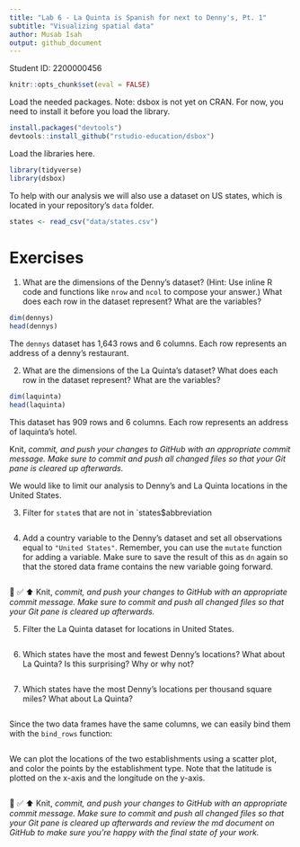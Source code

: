 ```yaml
---
title: "Lab 6 - La Quinta is Spanish for next to Denny's, Pt. 1"
subtitle: "Visualizing spatial data"
author: Musab Isah
output: github_document
---
```


Student ID: 2200000456


```r
knitr::opts_chunk$set(eval = FALSE)
```

Load the needed packages. Note: dsbox is not yet on CRAN. For now, you need to install it before you load the library.

```r
install.packages("devtools")
devtools::install_github("rstudio-education/dsbox")
```

Load the libraries here.

```r
library(tidyverse)
library(dsbox)
```

To help with our analysis we will also use a dataset on US states, which is located in your repository's `data` folder.

```r
states <- read_csv("data/states.csv")
```

# Exercises

1.  What are the dimensions of the Denny's dataset?
    (Hint: Use inline R code and functions like `nrow` and `ncol` to compose your answer.) What does each row in the dataset represent?
    What are the variables?
    
```r
dim(dennys)
head(dennys)
```
The `dennys` dataset has 1,643 rows and 6 columns. Each row represents an address of a denny's restaurant.


2.  What are the dimensions of the La Quinta's dataset?
    What does each row in the dataset represent?
    What are the variables?
    
    
```r
dim(laquinta)
head(laquinta)
```
This dataset has 909 rows and 6 columns. Each row represents an address of laquinta's hotel.

Knit, *commit, and push your changes to GitHub with an appropriate commit message. Make sure to commit and push all changed files so that your Git pane is cleared up afterwards.*

We would like to limit our analysis to Denny's and La Quinta locations in the United States.

3. Filter for `state`s that are not in `states$abbreviation

```r

 
```

4.  Add a country variable to the Denny's dataset and set all observations equal to `"United States"`. Remember, you can use the `mutate` function for adding a variable. Make sure to save the result of this as `dn` again so that the stored data frame contains the new variable going forward.

```r

```


🧶 ✅ ⬆️ Knit, *commit, and push your changes to GitHub with an appropriate commit message. Make sure to commit and push all changed files so that your Git pane is cleared up afterwards.*

5. Filter the La Quinta dataset for locations in United States.

```r
 
```

6.  Which states have the most and fewest Denny's locations? What about La Quinta? Is this surprising? Why or why not?

```r

```


7. Which states have the most Denny's locations per thousand square miles? What about La Quinta?

```r

```

Since the two data frames have the same columns, we can easily bind them with the `bind_rows` function:

```r

```

We can plot the locations of the two establishments using a scatter plot, and color the points by the establishment type.
Note that the latitude is plotted on the x-axis and the longitude on the y-axis.

```r

```


🧶 ✅ ⬆️ Knit, *commit, and push your changes to GitHub with an appropriate commit message. Make sure to commit and push all changed files so that your Git pane is cleared up afterwards and review the md document on GitHub to make sure you're happy with the final state of your work.*
